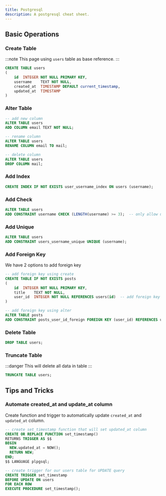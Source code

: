 ```yaml
---
title: Postgresql
description: A postgresql cheat sheet.
---
```


## Basic Operations

### Create Table
:::note
This page using `users` table as base reference.
:::
```sql
CREATE TABLE users
(
    id  INTEGER NOT NULL PRIMARY KEY,
    username    TEXT NOT NULL,
    created_at  TIMESTAMP DEFAULT current_timestamp,
    updated_at  TIMESTAMP
)
```

### Alter Table
```sql
-- add new column
ALTER TABLE users
ADD COLUMN email TEXT NOT NULL;

-- rename column
ALTER TABLE users
RENAME COLUMN email TO mail;

-- delete column
ALTER TABLE users
DROP COLUMN mail;
```

### Add Index
```sql
CREATE INDEX IF NOT EXISTS user_username_index ON users (username);
```

### Add Check
```sql
ALTER TABLE users
ADD CONSTRAINT username CHECK (LENGTH(username) >= 3);  -- only allow username length >= 3
```

### Add Unique
```sql
ALTER TABLE users
ADD CONSTRAINT users_username_unique UNIQUE (username);
```

### Add Foreign Key
We have 2 options to add foreign key
```sql
-- add foreign key using create
CREATE TABLE IF NOT EXISTS posts
(
    id  INTEGER NOT NULL PRIMARY KEY,
    title    TEXT NOT NULL,
    user_id  INTEGER NOT NULL REFERENCES users(id)  -- add foreign key
)

-- add foreign key using alter
ALTER TABLE posts
ADD CONSTRAINT posts_user_id_foreign FOREIGN KEY (user_id) REFERENCES users(id);
```

### Delete Table
```sql
DROP TABLE users;
```

### Truncate Table
:::danger
This will delete all data in table
:::
```sql
TRUNCATE TABLE users;
```

## Tips and Tricks

### Automate created_at and update_at column

Create function and trigger to automatically update `created_at` and `updated_at` column.
```sql
-- create set_timestamp function that will set updated_at column
CREATE OR REPLACE FUNCTION set_timestamp()
RETURNS TRIGGER AS $$
BEGIN
  NEW.updated_at = NOW();
  RETURN NEW;
END;
$$ LANGUAGE plpgsql;

-- create trigger for our users table for UPDATE query 
CREATE TRIGGER set_timestamp
BEFORE UPDATE ON users
FOR EACH ROW
EXECUTE PROCEDURE set_timestamp();
```
